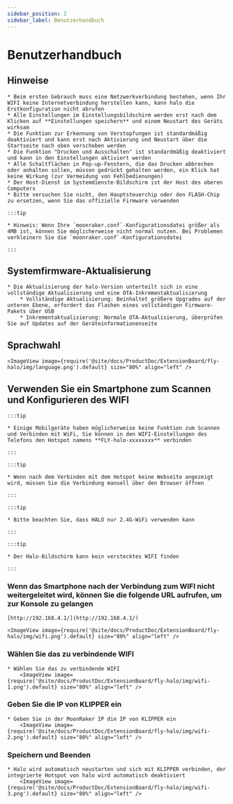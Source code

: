 ```yaml
---
sidebar_position: 2
sidebar_label: Benutzerhandbuch
---
```





# Benutzerhandbuch

## Hinweise

    * Beim ersten Gebrauch muss eine Netzwerkverbindung bestehen, wenn Ihr WIFI keine Internetverbindung herstellen kann, kann halo die Erstkonfiguration nicht abrufen
    * Alle Einstellungen im Einstellungsbildschirm werden erst nach dem Klicken auf **Einstellungen speichern** und einem Neustart des Geräts wirksam
    * Die Funktion zur Erkennung von Verstopfungen ist standardmäßig deaktiviert und kann erst nach Aktivierung und Neustart über die Startseite nach oben verschoben werden
    * Die Funktion "Drucken und Ausschalten" ist standardmäßig deaktiviert und kann in den Einstellungen aktiviert werden
    * Alle Schaltflächen in Pop-up-Fenstern, die das Drucken abbrechen oder anhalten sollen, müssen gedrückt gehalten werden, ein Klick hat keine Wirkung (zur Vermeidung von Fehlbedienungen)
    * Der Host-Dienst im Systemdienste-Bildschirm ist der Host des oberen Computers
    * Bitte versuchen Sie nicht, den Hauptsteuerchip oder den FLASH-Chip zu ersetzen, wenn Sie das offizielle Firmware verwenden

    :::tip

    * Hinweis: Wenn Ihre `moonraker.conf`-Konfigurationsdatei größer als 4MB ist, können Sie möglicherweise nicht normal nutzen. Bei Problemen verkleinern Sie die `moonraker.conf`-Konfigurationsdatei

    :::

## Systemfirmware-Aktualisierung

    * Die Aktualisierung der halo-Version unterteilt sich in eine vollständige Aktualisierung und eine OTA-Inkrementaktualisierung
        * Vollständige Aktualisierung: Beinhaltet größere Upgrades auf der unteren Ebene, erfordert das Flashen eines vollständigen Firmware-Pakets über USB
        * Inkrementaktualisierung: Normale OTA-Aktualisierung, überprüfen Sie auf Updates auf der Geräteinformationenseite

## Sprachwahl

    <ImageView image={require('@site/docs/ProductDoc/ExtensionBoard/fly-halo/img/language.png').default} size="80%" align="left" />

## Verwenden Sie ein Smartphone zum Scannen und Konfigurieren des WIFI

    :::tip

    * Einige Mobilgeräte haben möglicherweise keine Funktion zum Scannen und Verbinden mit WiFi, Sie können in den WIFI-Einstellungen des Telefons den Hotspot namens **FLY-halo-xxxxxxxx** verbinden

    :::

    :::tip

    * Wenn nach dem Verbinden mit dem Hotspot keine Webseite angezeigt wird, müssen Sie die Verbindung manuell über den Browser öffnen

    :::

    :::tip

    * Bitte beachten Sie, dass HALO nur 2.4G-WiFi verwenden kann

    :::

    :::tip

    * Der Halo-Bildschirm kann kein verstecktes WIFI finden

    :::

### Wenn das Smartphone nach der Verbindung zum WIFI nicht weitergeleitet wird, können Sie die folgende URL aufrufen, um zur Konsole zu gelangen

    [http://192.168.4.1/](http://192.168.4.1/)

    <ImageView image={require('@site/docs/ProductDoc/ExtensionBoard/fly-halo/img/wifi.png').default} size="80%" align="left" />

### Wählen Sie das zu verbindende WIFI

    * Wählen Sie das zu verbindende WIFI
        <ImageView image={require('@site/docs/ProductDoc/ExtensionBoard/fly-halo/img/wifi-1.png').default} size="80%" align="left" />


### Geben Sie die IP von KLIPPER ein

    * Geben Sie in der MoonRaker IP die IP von KLIPPER ein
        <ImageView image={require('@site/docs/ProductDoc/ExtensionBoard/fly-halo/img/wifi-2.png').default} size="80%" align="left" />


### Speichern und Beenden

    * Halo wird automatisch neustarten und sich mit KLIPPER verbinden, der integrierte Hotspot von halo wird automatisch deaktiviert
        <ImageView image={require('@site/docs/ProductDoc/ExtensionBoard/fly-halo/img/wifi-3.png').default} size="80%" align="left" />

